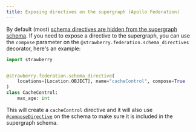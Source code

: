 ```yaml
---
title: Exposing directives on the supergraph (Apollo Federation)
---
```



By default (most)
[schema directives are hidden from the supergraph schema](https://www.apollographql.com/docs/federation/federated-types/federated-directives/#composedirective).
If you need to expose a directive to the supergraph, you can use the `compose`
parameter on the `@strawberry.federation.schema_directives` decorator, here's an
example:

```python
import strawberry


@strawberry.federation.schema_directive(
    locations=[Location.OBJECT], name="cacheControl", compose=True
)
class CacheControl:
    max_age: int
```

This will create a `cacheControl` directive and it will also use
[`@composeDirective`](https://www.apollographql.com/docs/federation/federated-types/federated-directives/#composedirective)
on the schema to make sure it is included in the supergraph schema.
